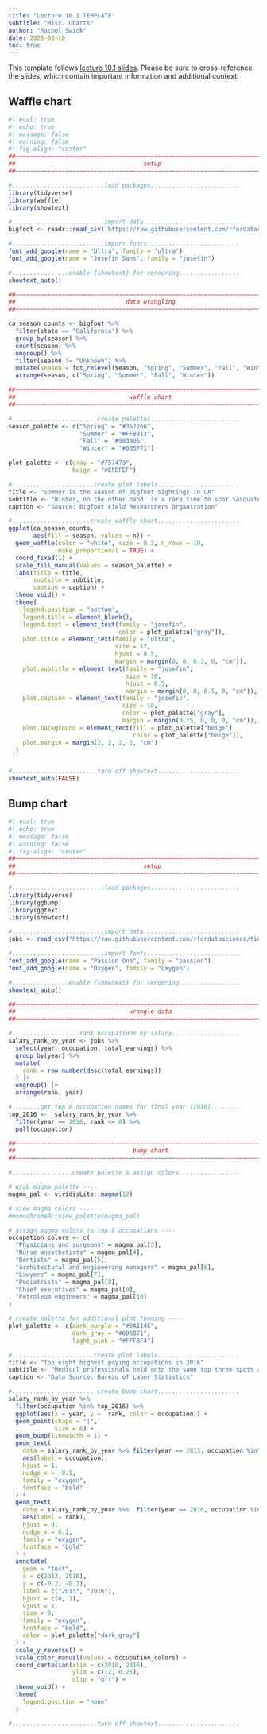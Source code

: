 ```yaml
---
title: "Lecture 10.1 TEMPLATE"
subtitle: "Misc. Charts"
author: "Rachel Swick"
date: 2025-03-10
toc: true
---
```


::: {.callout-note}
This template follows [lecture 10.1 slides](https://eds-240-data-viz.github.io/course-materials/lecture-slides/lecture10.1-misc-charts-slides.html#/title-slide){target="_blank"}. Please be sure to cross-reference the slides, which contain important information and additional context!
:::

## Waffle chart

```r
#| eval: true
#| echo: true
#| message: false
#| warning: false
#| fig-align: "center"
##~~~~~~~~~~~~~~~~~~~~~~~~~~~~~~~~~~~~~~~~~~~~~~~~~~~~~~~~~~~~~~~~~~~~~~~~~~~~~~
##                                    setup                                 ----
##~~~~~~~~~~~~~~~~~~~~~~~~~~~~~~~~~~~~~~~~~~~~~~~~~~~~~~~~~~~~~~~~~~~~~~~~~~~~~~

#..........................load packages.........................
library(tidyverse)
library(waffle)
library(showtext)

#..........................import data...........................
bigfoot <- readr::read_csv('https://raw.githubusercontent.com/rfordatascience/tidytuesday/master/data/2022/2022-09-13/bigfoot.csv')

#..........................import fonts..........................
font_add_google(name = "Ultra", family = "ultra")
font_add_google(name = "Josefin Sans", family = "josefin")

#................enable {showtext} for rendering.................
showtext_auto()

##~~~~~~~~~~~~~~~~~~~~~~~~~~~~~~~~~~~~~~~~~~~~~~~~~~~~~~~~~~~~~~~~~~~~~~~~~~~~~~
##                               data wrangling                             ----
##~~~~~~~~~~~~~~~~~~~~~~~~~~~~~~~~~~~~~~~~~~~~~~~~~~~~~~~~~~~~~~~~~~~~~~~~~~~~~~

ca_season_counts <- bigfoot %>% 
  filter(state == "California") %>% 
  group_by(season) %>% 
  count(season) %>% 
  ungroup() %>% 
  filter(season != "Unknown") %>% 
  mutate(season = fct_relevel(season, "Spring", "Summer", "Fall", "Winter")) %>% 
  arrange(season, c("Spring", "Summer", "Fall", "Winter"))

##~~~~~~~~~~~~~~~~~~~~~~~~~~~~~~~~~~~~~~~~~~~~~~~~~~~~~~~~~~~~~~~~~~~~~~~~~~~~~~
##                                waffle chart                              ----
##~~~~~~~~~~~~~~~~~~~~~~~~~~~~~~~~~~~~~~~~~~~~~~~~~~~~~~~~~~~~~~~~~~~~~~~~~~~~~~

#........................create palettes.........................
season_palette <- c("Spring" = "#357266", 
                    "Summer" = "#FFB813", 
                    "Fall" = "#983A06", 
                    "Winter" = "#005F71")

plot_palette <- c(gray = "#757473",
                  beige = "#EFEFEF")

#.......................create plot labels.......................
title <- "Summer is the season of Bigfoot sightings in CA"
subtitle <- "Winter, on the other hand, is a rare time to spot Sasquatch"
caption <- "Source: Bigfoot Field Researchers Organization"

#......................create waffle chart.......................
ggplot(ca_season_counts,
       aes(fill = season, values = n)) +
  geom_waffle(color = "white", size = 0.3, n_rows = 10,
              make_proportional = TRUE) +
  coord_fixed(1) +
  scale_fill_manual(values = season_palette) +
  labs(title = title,
       subtitle = subtitle,
       caption = caption) +
  theme_void() +
  theme(
    legend.position = "bottom",
    legend.title = element_blank(),
    legend.text = element_text(family = "josefin",
                               color = plot_palette["gray"]),
    plot.title = element_text(family = "ultra",
                              size = 17,
                              hjust = 0.5,
                              margin = margin(0, 0, 0.3, 0, "cm")),
    plot.subtitle = element_text(family = "josefin",
                                 size = 16,
                                 hjust = 0.5,
                                 margin = margin(0, 0, 0.5, 0, "cm")),
    plot.caption = element_text(family = "josefin",
                                size = 10,
                                color = plot_palette["gray"],
                                margin = margin(0.75, 0, 0, 0, "cm")),
    plot.background = element_rect(fill = plot_palette["beige"],
                                   color = plot_palette["beige"]),
    plot.margin = margin(2, 2, 2, 2, "cm")
  )


#........................turn off showtext.......................
showtext_auto(FALSE)
```

## Bump chart

```r
#| eval: true
#| echo: true
#| message: false
#| warning: false
#| fig-align: "center"
##~~~~~~~~~~~~~~~~~~~~~~~~~~~~~~~~~~~~~~~~~~~~~~~~~~~~~~~~~~~~~~~~~~~~~~~~~~~~~~
##                                    setup                                 ----
##~~~~~~~~~~~~~~~~~~~~~~~~~~~~~~~~~~~~~~~~~~~~~~~~~~~~~~~~~~~~~~~~~~~~~~~~~~~~~~

#..........................load packages.........................
library(tidyverse)
library(ggbump)
library(ggtext)
library(showtext)

#..........................import data...........................
jobs <- read_csv("https://raw.githubusercontent.com/rfordatascience/tidytuesday/master/data/2019/2019-03-05/jobs_gender.csv")

#..........................import fonts..........................
font_add_google(name = "Passion One", family = "passion")
font_add_google(name = "Oxygen", family = "oxygen")

#................enable {showtext} for rendering.................
showtext_auto()

##~~~~~~~~~~~~~~~~~~~~~~~~~~~~~~~~~~~~~~~~~~~~~~~~~~~~~~~~~~~~~~~~~~~~~~~~~~~~~~
##                                wrangle data                              ----
##~~~~~~~~~~~~~~~~~~~~~~~~~~~~~~~~~~~~~~~~~~~~~~~~~~~~~~~~~~~~~~~~~~~~~~~~~~~~~~

#...................rank occupations by salary...................
salary_rank_by_year <- jobs %>% 
  select(year, occupation, total_earnings) %>% 
  group_by(year) %>% 
  mutate(
    rank = row_number(desc(total_earnings))
  ) |> 
  ungroup() |> 
  arrange(rank, year)

#........get top 8 occupation names for final year (2016)........
top_2016 <-  salary_rank_by_year %>% 
  filter(year == 2016, rank <= 8) %>% 
  pull(occupation)

##~~~~~~~~~~~~~~~~~~~~~~~~~~~~~~~~~~~~~~~~~~~~~~~~~~~~~~~~~~~~~~~~~~~~~~~~~~~~~~
##                                 bump chart                               ----
##~~~~~~~~~~~~~~~~~~~~~~~~~~~~~~~~~~~~~~~~~~~~~~~~~~~~~~~~~~~~~~~~~~~~~~~~~~~~~~

#.................create palette & assign colors.................

# grab magma palette ----
magma_pal <- viridisLite::magma(12)

# view magma colors ----
#monochromeR::view_palette(magma_pal)

# assign magma colors to top 8 occupations ----
occupation_colors <- c(
  "Physicians and surgeons" = magma_pal[3],
  "Nurse anesthetists" = magma_pal[4],
  "Dentists" = magma_pal[5],
  "Architectural and engineering managers" = magma_pal[6],
  "Lawyers" = magma_pal[7], 
  "Podiatrists" = magma_pal[8],
  "Chief executives" = magma_pal[9],
  "Petroleum engineers" = magma_pal[10]
)

# create palette for additional plot theming ----
plot_palette <- c(dark_purple = "#2A114E", 
                  dark_gray = "#6D6B71",
                  light_pink = "#FFF8F4")

#.......................create plot labels.......................
title <- "Top eight highest paying occupations in 2016"
subtitle <- "Medical professionals held onto the same top three spots across years, while petroleum engineers steadily climbed the ranks from 10^th^ in 2013 to 4^th^ in 2016"
caption <- "Data Source: Bureau of Labor Statistics"

#........................create bump chart.......................
salary_rank_by_year %>% 
  filter(occupation %in% top_2016) %>% 
  ggplot(aes(x = year, y =  rank, color = occupation)) +
  geom_point(shape = "|",
             size = 6) +
  geom_bump(linewidth = 1) +
  geom_text(
    data = salary_rank_by_year %>% filter(year == 2013, occupation %in% top_2016),
    aes(label = occupation),
    hjust = 1, 
    nudge_x = -0.1,
    family = "oxygen",
    fontface = "bold"
  ) +
  geom_text(
    data = salary_rank_by_year %>%  filter(year == 2016, occupation %in% top_2016),
    aes(label = rank),
    hjust = 0,
    nudge_x = 0.1,
    family = "oxygen",
    fontface = "bold"
  ) +
  annotate(
    geom = "text",
    x = c(2013, 2016),
    y = c(-0.2, -0.2),
    label = c("2013", "2016"),
    hjust = c(0, 1),
    vjust = 1,
    size = 5,
    family = "oxygen",
    fontface = "bold",
    color = plot_palette["dark_gray"]
  ) +
  scale_y_reverse() +
  scale_color_manual(values = occupation_colors) +
  coord_cartesian(xlim = c(2010, 2016),
                  ylim = c(12, 0.25),
                  clip = "off") +
  theme_void() +
  theme(
    legend.position = "none"
  )

#........................turn off showtext.......................

```


